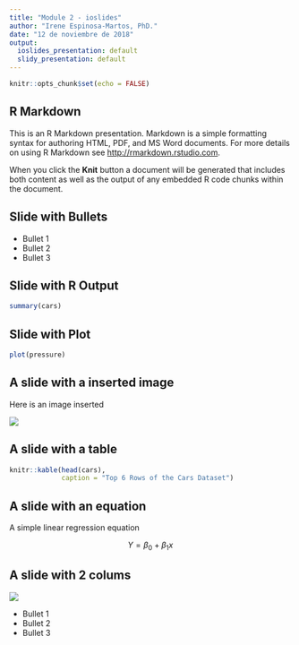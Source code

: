 ```yaml
---
title: "Module 2 - ioslides"
author: "Irene Espinosa-Martos, PhD."
date: "12 de noviembre de 2018"
output:
  ioslides_presentation: default
  slidy_presentation: default
---
```


```r
knitr::opts_chunk$set(echo = FALSE)
```

## R Markdown

This is an R Markdown presentation. Markdown is a simple formatting syntax for authoring HTML, PDF, and MS Word documents. For more details on using R Markdown see <http://rmarkdown.rstudio.com>.

When you click the **Knit** button a document will be generated that includes both content as well as the output of any embedded R code chunks within the document.

## Slide with Bullets

- Bullet 1
- Bullet 2
- Bullet 3

## Slide with R Output

```r
summary(cars)
```

## Slide with Plot

```r
plot(pressure)
```

## A slide with a inserted image {.flexbox  .vcenter}

Here is an image inserted

![](sunstar.png)

## A slide with a table

```r
knitr::kable(head(cars),
             caption = "Top 6 Rows of the Cars Dataset")
```

## A slide with an equation

A simple linear regression equation

$$ Y = \beta_0 + \beta_1x $$

## A slide with 2 colums { .columns-2}


![](sunstar.png)

- Bullet 1
- Bullet 2
- Bullet 3







